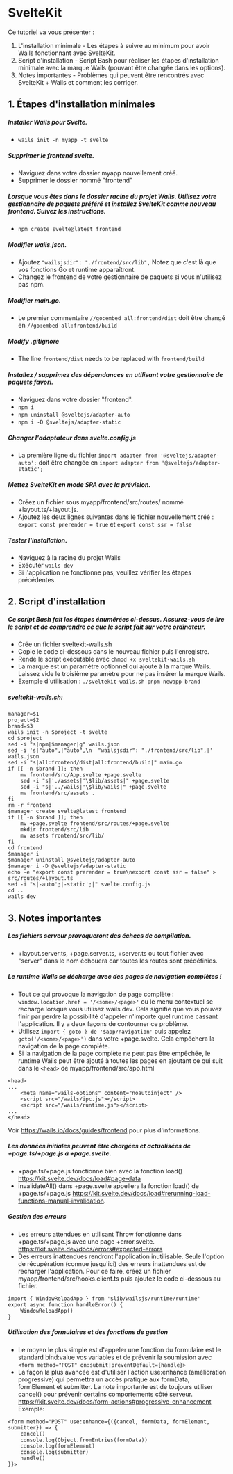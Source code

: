 # SvelteKit

Ce tutoriel va vous présenter :

1.  L'installation minimale - Les étapes à suivre au minimum pour avoir Wails fonctionnant avec SvelteKit.
2.  Script d'installation - Script Bash pour réaliser les étapes d'installation minimale avec la marque Wails (pouvant être changée dans les options).
3.  Notes importantes - Problèmes qui peuvent être rencontrés avec SvelteKit + Wails et comment les corriger.

## 1.  Étapes d'installation minimales

##### Installer Wails pour Svelte.

-   `wails init -n myapp -t svelte`

##### Supprimer le frontend svelte.

-   Naviguez dans votre dossier myapp nouvellement créé.
-   Supprimer le dossier nommé "frontend"

##### Lorsque vous êtes dans le dossier racine du projet Wails. Utilisez votre gestionnaire de paquets préféré et installez SvelteKit comme nouveau frontend.  Suivez les instructions.

-   `npm create svelte@latest frontend`

##### Modifier wails.json.

-   Ajoutez `"wailsjsdir": "./frontend/src/lib",` Notez que c'est là que vos fonctions Go et runtime apparaîtront.
-   Changez le frontend de votre gestionnaire de paquets si vous n'utilisez pas npm.

##### Modifier main.go.

-   Le premier commentaire `//go:embed all:frontend/dist` doit être changé en `//go:embed all:frontend/build`

##### Modify .gitignore

-   The line `frontend/dist` needs to be replaced with `frontend/build`

##### Installez / supprimez des dépendances en utilisant votre gestionnaire de paquets favori.

-   Naviguez dans votre dossier "frontend".
-   `npm i`
-   `npm uninstall @sveltejs/adapter-auto`
-   `npm i -D @sveltejs/adapter-static`

##### Changer l'adaptateur dans svelte.config.js

-   La première ligne du fichier `import adapter from '@sveltejs/adapter-auto';` doit être changée en `import adapter from '@sveltejs/adapter-static';`

##### Mettez SvelteKit en mode SPA avec la prévision.

-   Créez un fichier sous myapp/frontend/src/routes/ nommé +layout.ts/+layout.js.
-   Ajoutez les deux lignes suivantes dans le fichier nouvellement créé : `export const prerender = true` et `export const ssr = false`

##### Tester l'installation.

-   Naviguez à la racine du projet Wails
-   Exécuter `wails dev`
-   Si l'application ne fonctionne pas, veuillez vérifier les étapes précédentes.

## 2.  Script d'installation

##### Ce script Bash fait les étapes énumérées ci-dessus.  Assurez-vous de lire le script et de comprendre ce que le script fait sur votre ordinateur.

-   Crée un fichier sveltekit-wails.sh
-   Copie le code ci-dessous dans le nouveau fichier puis l'enregistre.
-   Rende le script exécutable avec `chmod +x sveltekit-wails.sh`
-   La marque est un paramètre optionnel qui ajoute à la marque Wails.  Laissez vide le troisième paramètre pour ne pas insérer la marque Wails.
-   Exemple d'utilisation : `./sveltekit-wails.sh pnpm newapp brand`

##### sveltekit-wails.sh:

```
manager=$1
project=$2
brand=$3
wails init -n $project -t svelte
cd $project
sed -i "s|npm|$manager|g" wails.json
sed -i 's|"auto",|"auto",\n  "wailsjsdir": "./frontend/src/lib",|' wails.json
sed -i "s|all:frontend/dist|all:frontend/build|" main.go
if [[ -n $brand ]]; then
	mv frontend/src/App.svelte +page.svelte
	sed -i "s|'./assets|'\$lib/assets|" +page.svelte
	sed -i "s|'../wails|'\$lib/wails|" +page.svelte
	mv frontend/src/assets .
fi
rm -r frontend
$manager create svelte@latest frontend
if [[ -n $brand ]]; then
	mv +page.svelte frontend/src/routes/+page.svelte
	mkdir frontend/src/lib
	mv assets frontend/src/lib/
fi
cd frontend
$manager i
$manager uninstall @sveltejs/adapter-auto
$manager i -D @sveltejs/adapter-static
echo -e "export const prerender = true\nexport const ssr = false" > src/routes/+layout.ts
sed -i "s|-auto';|-static';|" svelte.config.js
cd ..
wails dev
```

## 3.  Notes importantes

##### Les fichiers serveur provoqueront des échecs de compilation.

-   \+layout.server.ts, +page.server.ts, +server.ts ou tout fichier avec "server" dans le nom échouera car toutes les routes sont prédéfinies.

##### Le runtime Wails se décharge avec des pages de navigation complètes !

-   Tout ce qui provoque la navigation de page complète : `window.location.href = '/<some>/<page>'` ou le menu contextuel se recharge lorsque vous utilisez wails dev.  Cela signifie que vous pouvez finir par perdre la possibilité d'appeler n'importe quel runtime cassant l'application. Il y a deux façons de contourner ce problème.
-   Utilisez `import { goto } de '$app/navigation'` puis appelez `goto('/<some>/<page>')` dans votre +page.svelte. Cela empêchera la navigation de la page complète.
-   Si la navigation de la page complète ne peut pas être empêchée, le runtime Wails peut être ajouté à toutes les pages en ajoutant ce qui suit dans le `<head>` de myapp/frontend/src/app.html

```
<head>
...
	<meta name="wails-options" content="noautoinject" />
	<script src="/wails/ipc.js"></script>
	<script src="/wails/runtime.js"></script>
...
</head>
```

Voir https://wails.io/docs/guides/frontend pour plus d'informations.

##### Les données initiales peuvent être chargées et actualisées de +page.ts/+page.js à +page.svelte.

-   \+page.ts/+page.js fonctionne bien avec la fonction load() https://kit.svelte.dev/docs/load#page-data
-   invalidateAll() dans +page.svelte appellera la fonction load() de +page.ts/+page.js https://kit.svelte.dev/docs/load#rerunning-load-functions-manual-invalidation.

##### Gestion des erreurs

-   Les erreurs attendues en utilisant Throw fonctionne dans +page.ts/+page.js avec une page +error.svelte. https://kit.svelte.dev/docs/errors#expected-errors
-   Des erreurs inattendues rendront l'application inutilisable.  Seule l'option de récupération (connue jusqu'ici) des erreurs inattendues est de recharger l'application.  Pour ce faire, créez un fichier myapp/frontend/src/hooks.client.ts puis ajoutez le code ci-dessous au fichier.

```
import { WindowReloadApp } from '$lib/wailsjs/runtime/runtime' 
export async function handleError() {
	WindowReloadApp()
}
```

##### Utilisation des formulaires et des fonctions de gestion

-   Le moyen le plus simple est d'appeler une fonction du formulaire est le standard bind:value vos variables et de prévenir la soumission avec `<form method="POST" on:submit|preventDefault={handle}>`
-   La façon la plus avancée est d'utiliser l'action use:enhance (amélioration progressive) qui permettra un accès pratique aux formData, formElement et submitter.  La note importante est de toujours utiliser cancel() pour prévenir certains comportements côté serveur.  https://kit.svelte.dev/docs/form-actions#progressive-enhancement  Exemple:

```
<form method="POST" use:enhance={({cancel, formData, formElement, submitter}) => {
	cancel()
	console.log(Object.fromEntries(formData))
	console.log(formElement)
	console.log(submitter)
	handle()
}}>
```
